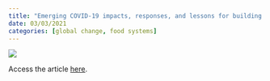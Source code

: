 ```yaml
---
title: "Emerging COVID-19 impacts, responses, and lessons for building resilience in the seafood system"
date: 03/03/2021
categories: [global change, food systems]
---
```


![](love-et-al-2021.jpg)

Access the article [here](https://doi.org/10.1016/j.gfs.2021.100494).
